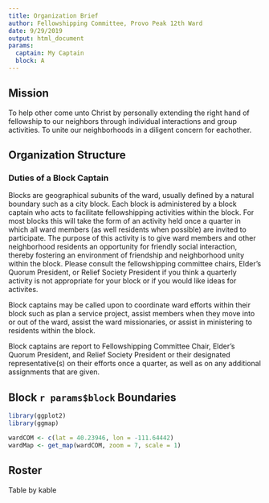 ```yaml
---
title: Organization Brief
author: Fellowshipping Committee, Provo Peak 12th Ward
date: 9/29/2019
output: html_document
params:
  captain: My Captain
  block: A
---
```


## Mission

To help other come unto Christ by personally extending the right hand of fellowship to our neighbors through individual interactions and group activities. To unite our neighborhoods in a diligent concern for eachother.

## Organization Structure
### Duties of a Block Captain
Blocks are geographical subunits of the ward, usually defined by a natural boundary such as a city block. Each block is administered by a block captain who acts to facilitate fellowshipping activities within the block. For most blocks this will take the form of an activity held once a quarter in which all ward members (as well residents when possible) are invited to participate. The purpose of this activity is to give ward members and other neighborhood residents an opportunity for friendly social interaction, thereby fostering an environment of friendship and neighborhood unity within the block. Please consult the fellowshipping committee chairs, Elder's Quorum President, or Relief Society President if you think a quarterly activity is not appropriate for your block or if you would like ideas for activites.

Block captains may be called upon to coordinate ward efforts within their block such as plan a service project, assist members when they move into or out of the ward, assist the ward missionaries, or assist in ministering to residents within the block.

Block captains are report to Fellowshipping Committee Chair, Elder's Quorum President, and Relief Society President or their designated representative(s) on their efforts once a quarter, as well as on any additional assignments that are given.

## Block `r params$block` Boundaries

```r
library(ggplot2)
library(ggmap)

wardCOM <- c(lat = 40.23946, lon = -111.64442)
wardMap <- get_map(wardCOM, zoom = 7, scale = 1)
```

## Roster

Table by kable